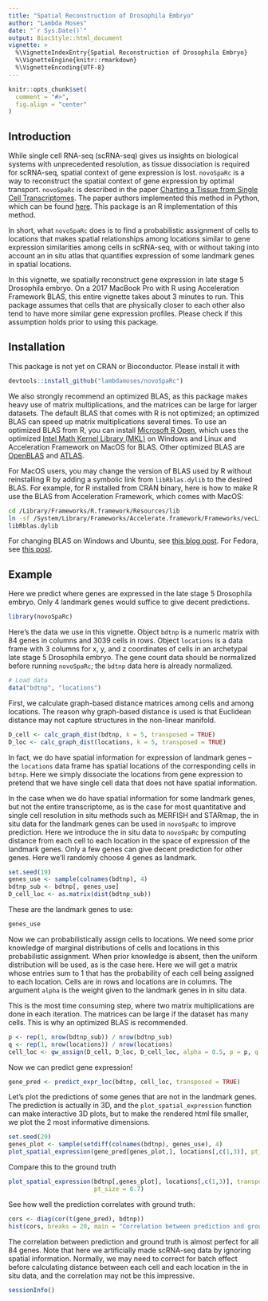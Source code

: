 ```yaml
---
title: "Spatial Reconstruction of Drosophila Embryo"
author: "Lambda Moses"
date: "`r Sys.Date()`"
output: BiocStyle::html_document
vignette: >
  %\VignetteIndexEntry{Spatial Reconstruction of Drosophila Embryo}
  %\VignetteEngine{knitr::rmarkdown}
  %\VignetteEncoding{UTF-8}
---
```


```r
knitr::opts_chunk$set(
  comment = "#>",
  fig.align = "center"
)
```

## Introduction
While single cell RNA-seq (scRNA-seq) gives us insights on biological systems with unprecedented resolution, as tissue dissociation is required for scRNA-seq, spatial context of gene expression is lost. `novoSpaRc` is a way to reconstruct the spatial context of gene expression by optimal transport. `novoSpaRc` is described in the paper [Charting a Tissue from Single Cell Transcriptomes](https://www.biorxiv.org/content/10.1101/456350v1). The paper authors implemented this method in Python, which can be found [here](https://github.com/rajewsky-lab/novosparc). This package is an R implementation of this method.

In short, what `novoSpaRc` does is to find a probabilistic assignment of cells to locations that makes spatial relationships among locations similar to gene expression similarities among cells in scRNA-seq, with or without taking into account an in situ atlas that quantifies expression of some landmark genes in spatial locations. 

In this vignette, we spatially reconstruct gene expression in late stage 5 Drosophila embryo. On a 2017 MacBook Pro with R using Acceleration Framework BLAS, this entire vignette takes about 3 minutes to run. This package assumes that cells that are physically closer to each other also tend to have more similar gene expression profiles. Please check if this assumption holds prior to using this package.

## Installation
This package is not yet on CRAN or Bioconductor. Please install it with 
```r
devtools::install_github("lambdamoses/novoSpaRc")
```

We also strongly recommend an optimized BLAS, as this package makes heavy use of matrix multiplications, and the matrices can be large for larger datasets. The default BLAS that comes with R is not optimized; an optimized BLAS can speed up matrix multiplications several times. To use an optimized BLAS from R, you can install [Microsoft R Open](https://mran.microsoft.com/open), which uses the optimized [Intel Math Kernel Library (MKL)](https://software.intel.com/en-us/mkl) on Windows and Linux and Acceleration Framework on MacOS for BLAS. Other optimized BLAS are [OpenBLAS](https://www.openblas.net) and [ATLAS](http://math-atlas.sourceforge.net).

For MacOS users, you may change the version of BLAS used by R without reinstalling R by adding a symbolic link from `libRblas.dylib` to the desired BLAS. For example, for R installed from CRAN binary, here is how to make R use the BLAS from Acceleration Framework, which comes with MacOS:

```bash
cd /Library/Frameworks/R.framework/Resources/lib
ln -sf /System/Library/Frameworks/Accelerate.framework/Frameworks/vecLib.framework/libBLAS.dylib \
libRblas.dylib
```

For changing BLAS on Windows and Ubuntu, see [this blog post](http://brettklamer.com/diversions/statistical/faster-blas-in-r/). For Fedora, see [this post](https://loveshack.fedorapeople.org/blas-subversion.html).

## Example
Here we predict where genes are expressed in the late stage 5 Drosophila embryo. Only 4 landmark genes would suffice to give decent predictions. 
```r
library(novoSpaRc)
```

Here's the data we use in this vignette. Object `bdtnp` is a numeric matrix with 84 genes in columns and 3039 cells in rows. Object `locations` is a data frame with 3 columns for x, y, and z coordinates of cells in an archetypal late stage 5 Drosophila embryo. The gene count data should be normalized before running `novoSpaRc`; the `bdtnp` data here is already normalized.

```r
# Load data
data("bdtnp", "locations")
```

First, we calculate graph-based distance matrices among cells and among locations. The reason why graph-based distance is used is that Euclidean distance may not capture structures in the non-linear manifold. 
```r
D_cell <- calc_graph_dist(bdtnp, k = 5, transposed = TRUE)
D_loc <- calc_graph_dist(locations, k = 5, transposed = TRUE)
```

In fact, we do have spatial information for expression of landmark genes -- the `locations` data frame has spatial locations of the corresponding cells in `bdtnp`. Here we simply dissociate the locations from gene expression to pretend that we have single cell data that does not have spatial information. 

In the case when we do have spatial information for some landmark genes, but not the entire transcriptome, as is the case for most quantitative and single cell resolution in situ methods such as MERFISH and STARmap, the in situ data for the landmark genes can be used in `novoSpaRc` to improve prediction. Here we introduce the in situ data to `novoSpaRc` by computing distance from each cell to each location in the space of expression of the landmark genes. Only a few genes can give decent prediction for other genes. Here we'll randomly choose 4 genes as landmark.

```r
set.seed(19)
genes_use <- sample(colnames(bdtnp), 4)
bdtnp_sub <- bdtnp[, genes_use]
D_cell_loc <- as.matrix(dist(bdtnp_sub))
```

These are the landmark genes to use:
```r
genes_use
```

Now we can probabilistically assign cells to locations. We need some prior knowledge of marginal distributions of cells and locations in this probabilistic assignment. When prior knowledge is absent, then the uniform distribution will be used, as is the case here. Here we will get a matrix whose entries sum to 1 that has the probability of each cell being assigned to each location. Cells are in rows and locations are in columns. The argument `alpha` is the weight given to the landmark genes in in situ data. 

This is the most time consuming step, where two matrix multiplications are done in each iteration. The matrices can be large if the dataset has many cells. This is why an optimized BLAS is recommended.

```r
p <- rep(1, nrow(bdtnp_sub)) / nrow(bdtnp_sub)
q <- rep(1, nrow(locations)) / nrow(locations)
cell_loc <- gw_assign(D_cell, D_loc, D_cell_loc, alpha = 0.5, p = p, q = q, check_every = 1)
```

Now we can predict gene expression!
```r
gene_pred <- predict_expr_loc(bdtnp, cell_loc, transposed = TRUE)
```

Let's plot the predictions of some genes that are not in the landmark genes. The prediction is actually in 3D, and the `plot_spatial_expression` function can make interactive 3D plots, but to make the rendered html file smaller, we plot the 2 most informative dimensions.
```r
set.seed(29)
genes_plot <- sample(setdiff(colnames(bdtnp), genes_use), 4)
plot_spatial_expression(gene_pred[genes_plot,], locations[,c(1,3)], pt_size = 0.7)
```

Compare this to the ground truth
```r
plot_spatial_expression(bdtnp[,genes_plot], locations[,c(1,3)], transposed = TRUE, 
                        pt_size = 0.7)
```

See how well the prediction correlates with ground truth:
```r
cors <- diag(cor(t(gene_pred), bdtnp))
hist(cors, breaks = 20, main = "Correlation between prediction and ground truth")
```

The correlation between prediction and ground truth is almost perfect for all 84 genes. Note that here we artificially made scRNA-seq data by ignoring spatial information. Normally, we may need to correct for batch effect before calculating distance between each cell and each location in the in situ data, and the correlation may not be this impressive.

```r
sessionInfo()
```

